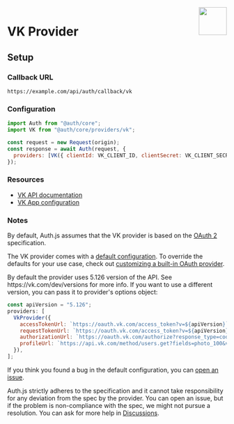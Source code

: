 
<img align="right" src="/img/providers/vk.svg" width="64" height="64" />

# VK Provider

## Setup

### Callback URL

```
https://example.com/api/auth/callback/vk
```

### Configuration

```js
import Auth from "@auth/core";
import VK from "@auth/core/providers/vk";

const request = new Request(origin);
const response = await Auth(request, {
  providers: [VK({ clientId: VK_CLIENT_ID, clientSecret: VK_CLIENT_SECRET })],
});
```

### Resources

- [VK API documentation](https://vk.com/dev/first_guide)
- [VK App configuration](https://vk.com/apps?act=manage)

### Notes

By default, Auth.js assumes that the VK provider is
based on the [OAuth 2](https://www.rfc-editor.org/rfc/rfc6749.html) specification.

The VK provider comes with a [default configuration](https://github.com/nextauthjs/next-auth/blob/main/packages/core/src/providers/vk.ts).
To override the defaults for your use case, check out [customizing a built-in OAuth provider](https://authjs.dev/guides/providers/custom-provider#override-default-options).

<Callout type="info">
By default the provider uses 5.126 version of the API. See https://vk.com/dev/versions for more info.
If you want to use a different version, you can pass it to provider's options object:

```js filename="pages/api/auth/[...nextauth].js"
const apiVersion = "5.126";
providers: [
  VkProvider({
    accessTokenUrl: `https://oauth.vk.com/access_token?v=${apiVersion}`,
    requestTokenUrl: `https://oauth.vk.com/access_token?v=${apiVersion}`,
    authorizationUrl: `https://oauth.vk.com/authorize?response_type=code&v=${apiVersion}`,
    profileUrl: `https://api.vk.com/method/users.get?fields=photo_100&v=${apiVersion}`,
  }),
];
```

</Callout>

If you think you found a bug in the default configuration, you can [open an issue](https://authjs.dev/new/provider-issue).

Auth.js strictly adheres to the specification and it cannot take responsibility for any deviation from
the spec by the provider. You can open an issue, but if the problem is non-compliance with the spec,
we might not pursue a resolution. You can ask for more help in [Discussions](https://authjs.dev/new/github-discussions).
